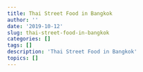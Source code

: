 ```yaml
---
title: Thai Street Food in Bangkok
author: ''
date: '2019-10-12'
slug: thai-street-food-in-bangkok
categories: []
tags: []
description: 'Thai Street Food in Bangkok'
topics: []
---
```



